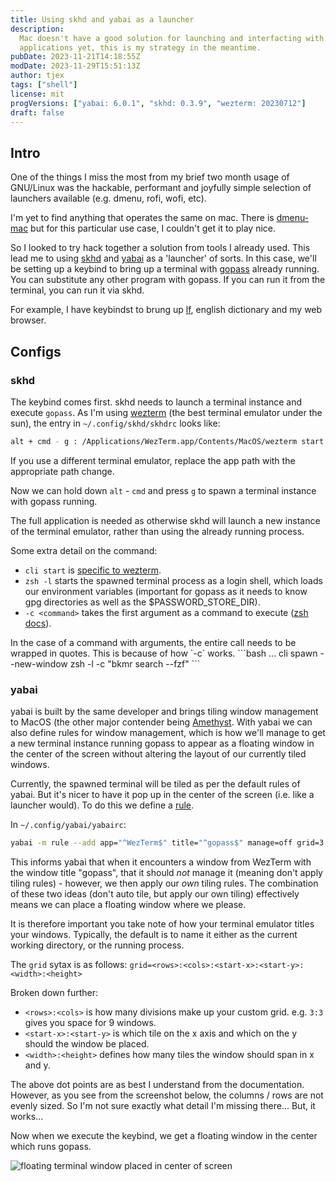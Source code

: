 ```yaml
---
title: Using skhd and yabai as a launcher
description:
  Mac doesn't have a good solution for launching and interfacting with terminal
  applications yet, this is my strategy in the meantime.
pubDate: 2023-11-21T14:18:55Z
modDate: 2023-11-29T15:51:13Z
author: tjex
tags: ["shell"]
license: mit
progVersions: ["yabai: 6.0.1", "skhd: 0.3.9", "wezterm: 20230712"]
draft: false
---
```



## Intro

One of the things I miss the most from my brief two month usage of GNU/Linux was
the hackable, performant and joyfully simple selection of launchers available
(e.g. dmenu, rofi, wofi, etc).

I'm yet to find anything that operates the same on mac. There is
[dmenu-mac](https://github.com/oNaiPs/dmenu-mac) but for this particular use
case, I couldn't get it to play nice.

So I looked to try hack together a solution from tools I already used. This lead
me to using [skhd](https://github.com/koekeishiya/skhd) and
[yabai](https://github.com/koekeishiya/yabai) as a 'launcher' of sorts. In this
case, we'll be setting up a keybind to bring up a terminal with
[gopass](https://github.com/gopasspw/gopass) already running. You can substitute
any other program with gopass. If you can run it from the terminal, you can run
it via skhd.

For example, I have keybindst to brung up [lf](https://github.com/gokcehan/lf),
english dictionary and my web browser.

## Configs

### skhd

The keybind comes first. skhd needs to launch a terminal instance and execute
`gopass`. As I'm using [wezterm](https://wezfurlong.org/wezterm/) (the best
terminal emulator under the sun), the entry in `~/.config/skhd/skhdrc` looks
like:

```bash
alt + cmd - g : /Applications/WezTerm.app/Contents/MacOS/wezterm start zsh -l -c gopass
```

<Callout type="note">
  If you use a different terminal emulator, replace the app path with the
  appropriate path change.
</Callout>

Now we can hold down `alt` - `cmd` and press `g` to spawn a terminal instance
with gopass running.

The full application is needed as otherwise skhd will launch a new instance of
the terminal emulator, rather than using the already running process.

Some extra detail on the command:

- `cli start` is
  [specific to wezterm](https://wezfurlong.org/wezterm/cli/start.html?h=start).
- `zsh -l` starts the spawned terminal process as a login shell, which loads our
  environment variables (important for gopass as it needs to know gpg
  directories as well as the $PASSWORD_STORE_DIR).
- `-c <command>` takes the first argument as a command to execute
  ([zsh docs](https://zsh.sourceforge.io/Doc/Release/Invocation.html#Invocation)).

<Callout type="note">
  In the case of a command with arguments, the entire call needs to be wrapped
  in quotes. This is because of how `-c` works. ```bash ... cli spawn
  --new-window zsh -l -c "bkmr search --fzf" ```
</Callout>

### yabai

yabai is built by the same developer and brings tiling window management to
MacOS (the other major contender being
[Amethyst](https://github.com/ianyh/Amethyst). With yabai we can also define
rules for window management, which is how we'll manage to get a new terminal
instance running gopass to appear as a floating window in the center of the
screen without altering the layout of our currently tiled windows.

Currently, the spawned terminal will be tiled as per the default rules of yabai.
But it's nicer to have it pop up in the center of the screen (i.e. like a
launcher would). To do this we define a
[rule](https://github.com/koekeishiya/yabai/blob/master/doc/yabai.asciidoc#rule).

In `~/.config/yabai/yabairc`:

```bash
yabai -m rule --add app="^WezTerm$" title="^gopass$" manage=off grid=3:3:1:1:1:1

```

This informs yabai that when it encounters a window from WezTerm with the window
title "gopass", that it should _not_ manage it (meaning don't apply tiling
rules) - however, we then apply our _own_ tiling rules. The combination of these
two ideas (don't auto tile, but apply our own tiling) effectively means we can
place a floating window where we please.

It is therefore important you take note of how your terminal emulator titles
your windows. Typically, the default is to name it either as the current working
directory, or the running process.

The `grid` sytax is as follows:
`grid=<rows>:<cols>:<start-x>:<start-y>:<width>:<height>`

Broken down further:

- `<rows>:<cols>` is how many divisions make up your custom grid. e.g. `3:3`
  gives you space for 9 windows.
- `<start-x>:<start-y>` is which tile on the x axis and which on the y should
  the window be placed.
- `<width>:<height>` defines how many tiles the window should span in x and y.

<Callout type="note">
  The above dot points are as best I understand from the documentation. However,
  as you see from the screenshot below, the columns / rows are not evenly sized.
  So I'm not sure exactly what detail I'm missing there... But, it works...
</Callout>

Now when we execute the keybind, we get a floating window in the center which
runs gopass.

<p>
  <Image
    src={center_float}
    alt="floating terminal window placed in center of screen"
  />
</p>
